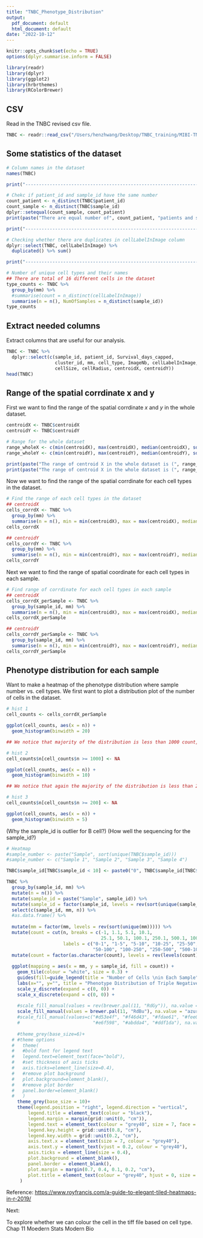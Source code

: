 ```yaml
---
title: "TNBC_Phenotype_Distribution"
output:
  pdf_document: default
  html_document: default
date: "2022-10-12"
---
```


```r
knitr::opts_chunk$set(echo = TRUE)
options(dplyr.summarise.inform = FALSE)
```


```r
library(readr)
library(dplyr)
library(ggplot2)
library(hrbrthemes)
library(RColorBrewer)
```


## CSV

Read in the TNBC revised csv file.

```r
TNBC <- readr::read_csv("/Users/henzhwang/Desktop/TNBC_training/MIBI-TNBC_scdata_counts_mm_matlab_revised.csv")
```

## Some statistics of the dataset

```r
# Column names in the dataset
names(TNBC)

print("------------------------------------------------------------------------")

# Chekc if patient_id and sample_id have the same number
count_patient <- n_distinct(TNBC$patient_id)
count_sample <- n_distinct(TNBC$sample_id)
dplyr::setequal(count_sample, count_patient)
print(paste("There are equal number of", count_patient, "patients and samples in the dataset."))

print("------------------------------------------------------------------------")

# Checking whether there are duplicates in cellLabelInImage column
dplyr::select(TNBC, cellLabelInImage) %>% 
  duplicated() %>% sum()

print("------------------------------------------------------------------------")

# Number of unique cell types and their names
## There are total of 16 different cells in the dataset
type_counts <- TNBC %>% 
  group_by(mm) %>% 
  #summarise(count = n_distinct(cellLabelInImage))
  summarise(n = n(), NumOfSamples = n_distinct(sample_id))
type_counts
```



## Extract needed columns

Extract columns that are useful for our analysis.

```r
TNBC <- TNBC %>% 
  dplyr::select(c(sample_id, patient_id, Survival_days_capped, 
                  cluster_id, mm, cell_type, ImageNb, cellLabelInImage,
                  cellSize, cellRadius, centroidX, centroidY))
head(TNBC)
```


## Range of the spatial corrdinate x and y

First we want to find the range of the spatial corrdinate $x$ and $y$ in the whole dataset.

```r
centroidX <- TNBC$centroidX
centroidY <- TNBC$centroidY

# Range for the whole dataset
range_wholeX <- c(min(centroidX), max(centroidX), median(centroidX), sd(centroidX))
range_wholeY <- c(min(centroidY), max(centroidY), median(centroidY), sd(centroidY))

print(paste("The range of centroid X in the whole dataset is (", range_wholeX[1], ",", range_wholeX[2], "), the median is", range_wholeX[3], "and standard deviation is", round(range_wholeX[4], 3), "."))
print(paste("The range of centroid X in the whole dataset is (", range_wholeY[1], ",", range_wholeY[2], "), the median is", range_wholeY[3], "and standard deviation is", round(range_wholeY[4], 3), "."))
```


Now we want to find the range of the spatial corrdinate for each cell types in the dataset.

```r
# Find the range of each cell types in the dataset
## centroidX
cells_corrdX <- TNBC %>% 
  group_by(mm) %>% 
  summarise(n = n(), min = min(centroidX), max = max(centroidX), median = median(centroidX), sd = sd(centroidX))
cells_corrdX

## centroidY
cells_corrdY <- TNBC %>% 
  group_by(mm) %>% 
  summarise(n = n(), min = min(centroidY), max = max(centroidY), median = median(centroidY), sd = sd(centroidY))
cells_corrdY
```


Next we want to find the range of spatial coordinate for each cell types in each sample.

```r
# Find range of corrdinate for each cell types in each sample
## centroidX
cells_corrdX_perSample <- TNBC %>%
  group_by(sample_id, mm) %>% 
  summarise(n = n(), min = min(centroidX), max = max(centroidX), median = median(centroidX), sd = sd(centroidX))
cells_corrdX_perSample

## centroidY
cells_corrdY_perSample <- TNBC %>%
  group_by(sample_id, mm) %>% 
  summarise(n = n(), min = min(centroidY), max = max(centroidY), median = median(centroidY), sd = sd(centroidY))
cells_corrdY_perSample
```




## Phenotype distribution for each sample

Want to make a heatmap of the phenotype distribution where sample number vs. cell types. We first want to plot a distribution plot of the number of cells in the dataset.

```r
# hist 1
cell_counts <- cells_corrdX_perSample

ggplot(cell_counts, aes(x = n)) +
  geom_histogram(binwidth = 20)

## We notice that majority of the distribution is less than 1000 count, we then want to draw a new histogram for x up to 1000

# hist 2
cell_counts$n[cell_counts$n >= 1000] <- NA

ggplot(cell_counts, aes(x = n)) +
  geom_histogram(binwidth = 10)

## We notice that again the majority of the distribution is less than 200, we want to take a closer look to the distribution

# hist 3
cell_counts$n[cell_counts$n >= 200] <- NA

ggplot(cell_counts, aes(x = n)) +
  geom_histogram(binwidth = 5)
```
(Why the sample_id is outlier for B cell?)
(How well the sequencing for the sample_id?)

```r
# Heatmap
#sample_number <- paste("Sample", sort(unique(TNBC$sample_id)))
#sample_number <- c("Sample 1", "Sample 2", "Sample 3", "Sample 4")

TNBC$sample_id[TNBC$sample_id < 10] <- paste0("0", TNBC$sample_id[TNBC$sample_id < 10])

TNBC %>%
  group_by(sample_id, mm) %>%
  mutate(n = n()) %>%
  mutate(sample_id = paste("Sample", sample_id)) %>% 
  mutate(sample_id = factor(sample_id, levels = rev(sort(unique(sample_id))))) %>% 
  select(c(sample_id, mm, n)) %>%
  #as.data.frame() %>% 
  
  mutate(mm = factor(mm, levels = rev(sort(unique(mm))))) %>%
  mutate(count = cut(n, breaks = c(-1, 1.1, 5.1, 10.1, 
                                   25.1, 50.1, 100.1, 250.1, 500.1, 1000.1, 2000.1, max(n, na.rm = TRUE)+1),
                     labels = c("0-1", "1-5", "5-10", "10-25", "25-50",
                                "50-100", "100-250", "250-500", "500-1000", "1000-2000", ">2000"))) %>%
  mutate(count = factor(as.character(count), levels = rev(levels(count)))) %>%
  
  ggplot(mapping = aes(x = mm, y = sample_id, fill = count)) +
    geom_tile(colour = "white", size = 0.3) +
    guides(fill=guide_legend(title = "Number of Cells \nin Each Sample"))+
    labs(x="", y="", title = "Phenotype Distribution of Triple Negative Breast Cancer")+
    scale_y_discrete(expand = c(0, 0)) +
    scale_x_discrete(expand = c(0, 0)) +
    
    #scale_fill_manual(values = rev(brewer.pal(11, "RdGy")), na.value = "azure4") + #RdGy RdBu
    scale_fill_manual(values = brewer.pal(11, "RdBu"), na.value = "azure4") + 
    #scale_fill_manual(values=c("#d53e4f", "#f46d43", "#fdae61", "#fee08b", 
    #                           "#e6f598", "#abdda4", "#ddf1da"), na.value = "grey90") +
  
    #theme_grey(base_size=6)+
  # #theme options
  #   theme(
  #   #bold font for legend text
  #   legend.text=element_text(face="bold"),
  #   #set thickness of axis ticks
  #   axis.ticks=element_line(size=0.4),
  #   #remove plot background
  #   plot.background=element_blank(),
  #   #remove plot border
  #   panel.border=element_blank()
  #   )
    theme_grey(base_size = 10)+
    theme(legend.position = "right", legend.direction = "vertical",
        legend.title = element_text(colour = "black"),
        legend.margin = margin(grid::unit(0, "cm")),
        legend.text = element_text(colour = "grey40", size = 7, face = "bold"),
        legend.key.height = grid::unit(0.8, "cm"),
        legend.key.width = grid::unit(0.2, "cm"),
        axis.text.x = element_text(size = 7, colour = "grey40"),
        axis.text.y = element_text(vjust = 0.2, colour = "grey40"),
        axis.ticks = element_line(size = 0.4),
        plot.background = element_blank(),
        panel.border = element_blank(),
        plot.margin = margin(0.7, 0.4, 0.1, 0.2, "cm"),
        plot.title = element_text(colour = "grey40", hjust = 0, size = 14, face = "bold")
     )
```


Reference: [https://www.royfrancis.com/a-guide-to-elegant-tiled-heatmaps-in-r-2019/](https://www.royfrancis.com/a-guide-to-elegant-tiled-heatmaps-in-r-2019/)





Next:

To explore whether we can colour the cell in the tiff file based on cell type. Chap 11 Moedern Stats Modern Bio
